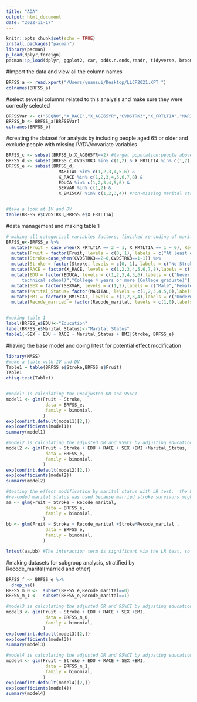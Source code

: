 ```yaml
---
title: "ADA"
output: html_document
date: "2022-11-17"
---
```


```r
knitr::opts_chunk$set(echo = TRUE)
install.packages("pacman")
library(pacman)
p_load(dplyr,foreign)
pacman::p_load(dplyr, ggplot2, car, odds.n.ends,readr, tidyverse, broom,lmtest,table1)
```

#Import the data and view all the column names
```r
BRFSS_a <- read.xport("/Users/yuansui/Desktop/LLCP2021.XPT ")
colnames(BRFSS_a)
```
#select several columns related to this analysis and make sure they were correctly selected
```r
BRFSSVar <- c("SEQNO","X_RACE","X_AGE65YR","CVDSTRK3","X_FRTLT1A","MARITAL","EDUCA","SEXVAR","X_BMI5CAT")
BRFSS_b <- BRFSS_a[BRFSSVar]
colnames(BRFSS_b)
```
#creating the dataset for analysis by including people aged 65 or older and exclude people with missing IV/DV/covariate variables
```r

BRFSS_c <- subset(BRFSS_b,X_AGE65YR==2) #target population:people above 65
BRFSS_d <- subset(BRFSS_c,CVDSTRK3 %in% c(1,2) & X_FRTLT1A %in% c(1,2)) #non-missing IV and DV
BRFSS_e <- subset(BRFSS_d, 
                    MARITAL %in% c(1,2,3,4,5,6) & 
                    X_RACE %in% c(1,2,3,4,5,6,7,8) &
                    EDUCA %in% c(1,2,3,4,5,6) &
                    SEXVAR %in% c(1,2) &
                    X_BMI5CAT %in% c(1,2,3,4)) #non-missing marital status, race,education,sex,BMI


#take a look at IV and DV
table(BRFSS_e$CVDSTRK3,BRFSS_e$X_FRTLT1A)
```

#data management and making table 1
```r
# making all categorical variables factors, finished re-coding of marital status
BRFSS_e<-BRFSS_e %>% 
  mutate(Fruit = case_when(X_FRTLT1A == 2 ~ 1, X_FRTLT1A == 1 ~ 0), Recode_marital = case_when(MARITAL %in% c(2,3,4,5,6) ~ 0, MARITAL %in% c(1) ~ 1)) %>% 
  mutate(Fruit = factor(Fruit, levels = c(0, 1), labels = c("At least once a  day", "Less than once a day"))) %>% 
  mutate(Stroke=case_when(CVDSTRK3==2~0,CVDSTRK3==1~1)) %>% 
  mutate(Stroke = factor(Stroke, levels = c(0, 1), labels = c("No Stroke History", "With Stroke History"))) %>% 
  mutate(RACE = factor(X_RACE, levels = c(1,2,3,4,5,6,7,8),labels = c("White only, non-Hispanic","Black only, non-Hispanic","American Indian or Alaskan Native only, Non-Hispanic","Asian only, non-Hispanic","Native Hawaiian or other Pacific Islander only, Non-Hispanic","Other race only, non-Hispanic","Multiracial, non-Hispanic","Hispanic"))) %>% 
  mutate(EDU = factor(EDUCA, levels = c(1,2,3,4,5,6),labels = c("Never attended school or only kindergarten","Grades 1 through 8 (Elementary)","Grades 9 through 11 (Some high school)","Grade 12 or GED (High school graduate)","College 1 year to 3 years (Some college or
      technical school)","College 4 years or more (College graduate)"))) %>% 
  mutate(SEX = factor(SEXVAR, levels = c(1,2),labels = c("Male","Female"))) %>% 
  mutate(Marital_Status= factor(MARITAL, levels = c(1,2,3,4,5,6),labels = c("Married","Divorced","Widowed","Separated","Never married","A member of an unmarried couple"))) %>% 
  mutate(BMI = factor(X_BMI5CAT, levels = c(1,2,3,4),labels = c("Underweight","Normal Weight","Overweight","Obese"))) %>% 
  mutate(Recode_married = factor(Recode_marital, levels = c(1,0),labels = c("Married","Other")))


#making table 1
label(BRFSS_e$EDU)<-"Education"
label(BRFSS_e$Marital_Status)<-"Marital Status"
table1(~SEX + EDU + RACE + Marital_Status + BMI|Stroke, BRFSS_e)

```

#having the base model and doing lrtest for potential effect modification 
```r
library(MASS)
#make a table with IV and DV
Table1 = table(BRFSS_e$Stroke,BRFSS_e$Fruit)
Table1
chisq.test(Table1)


#model1 is calculating the unadjusted OR and 95%CI
model1 <- glm(Fruit ~ Stroke,
               data = BRFSS_e,
               family = binomial,
              )
exp(confint.default(model1)[2,])
exp(coefficients(model1))
summary(model1)

#model2 is calculating the adjusted OR and 95%CI by adjusting education,race,sex,BMI,and marital status
model2 <- glm(Fruit ~ Stroke + EDU + RACE + SEX +BMI +Marital_Status,
               data = BRFSS_e,
               family = binomial,
              )
exp(confint.default(model2)[2,])
exp(coefficients(model2))
summary(model2)

#testing the effect modification by marital status with LR test,  the hypothesis was that marital status modifies the association between having a stroke history and having fruit less than one time a day
#re-coded marital status was used because married stroke survivors might receive better and more stable care from their partners
aa <- glm(Fruit ~ Stroke + Recode_marital,
               data = BRFSS_e,
               family = binomial,
              )
bb <- glm(Fruit ~ Stroke + Recode_marital +Stroke*Recode_marital ,
               data = BRFSS_e,
               family = binomial,
              )

lrtest(aa,bb) #The interaction term is significant via the LR test, so the next step is to run models stratified by Recode_marital

```

#making datasets for subgroup analysis, stratified by Recode_marital(married and other)
```r
BRFSS_f <- BRFSS_e %>% 
  drop_na()
BRFSS_m_0 <-  subset(BRFSS_e,Recode_marital==0) 
BRFSS_m_1 <-  subset(BRFSS_e,Recode_marital==1) 

#model3 is calculating the adjusted OR and 95%CI by adjusting education,race,sex,and BMI among 'other relations'
model3 <- glm(Fruit ~ Stroke + EDU + RACE + SEX +BMI,
               data = BRFSS_m_0,
               family = binomial,
              )
exp(confint.default(model3)[2,])
exp(coefficients(model3))
summary(model3)

#model4 is calculating the adjusted OR and 95%CI by adjusting education,race,sex,and BMI among 'married people'
model4 <- glm(Fruit ~ Stroke + EDU + RACE + SEX +BMI,
               data = BRFSS_m_1,
               family = binomial,
              )
exp(confint.default(model4)[2,])
exp(coefficients(model4))
summary(model4)
```




